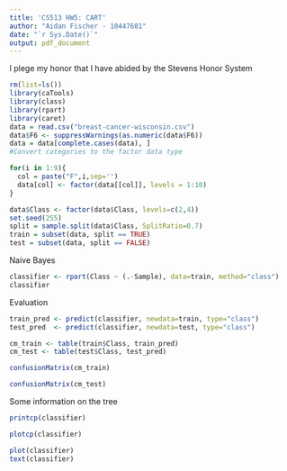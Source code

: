 ---
title: 'CS513 HW5: CART'
author: "Aidan Fischer - 10447681"
date: "`r Sys.Date()`"
output: pdf_document
---

I plege my honor that I have abided by the Stevens Honor System

```{r }
rm(list=ls())
library(caTools)
library(class)
library(rpart)
library(caret)
data = read.csv("breast-cancer-wisconsin.csv")
data$F6 <- suppressWarnings(as.numeric(data$F6))
data = data[complete.cases(data), ]
#Convert categories to the factor data type

for(i in 1:9){
  col = paste("F",i,sep='')
  data[col] <- factor(data[[col]], levels = 1:10)
}

data$Class <- factor(data$Class, levels=c(2,4))
set.seed(255)
split = sample.split(data$Class, SplitRatio=0.7)
train = subset(data, split == TRUE)
test = subset(data, split == FALSE)
```

Naive Bayes
```{r}
classifier <- rpart(Class ~ (.-Sample), data=train, method="class")
classifier
```

Evaluation

```{r}
train_pred <- predict(classifier, newdata=train, type="class")
test_pred  <- predict(classifier, newdata=test, type="class")

cm_train <- table(train$Class, train_pred)
cm_test <- table(test$Class, test_pred)
```

```{r}
confusionMatrix(cm_train)
```
```{r}
confusionMatrix(cm_test)
```
Some information on the tree
```{r}
printcp(classifier)
```

```{r}
plotcp(classifier)
```
```{r}
plot(classifier)
text(classifier)
```
